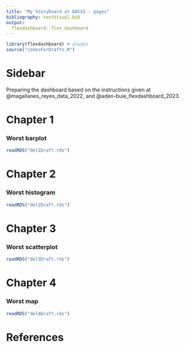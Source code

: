 ```yaml
---
title: "My Storyboard at DACSS - pages"
bibliography: testVisual.bib
output: 
  flexdashboard::flex_dashboard
---
```


```r
library(flexdashboard) # always
source("codesForDrafts.R")
```

Sidebar {.sidebar}
=====================================


Preparing the dashboard based on the instructions given at @magallanes_reyes_data_2022, and @aden-buie_flexdashboard_2023.

Chapter 1
===================================== 



### Worst barplot

```r
readRDS("del1Draft.rds")
```


Chapter 2
===================================== 



### Worst histogram

```r
readRDS("del2Draft.rds")
```

Chapter 3
===================================== 


### Worst scatterplot

```r
readRDS("del3Draft.rds")
```

Chapter 4
===================================== 


### Worst map

```r
readRDS("del4Draft.rds")
```



References
===================================== 

### 
